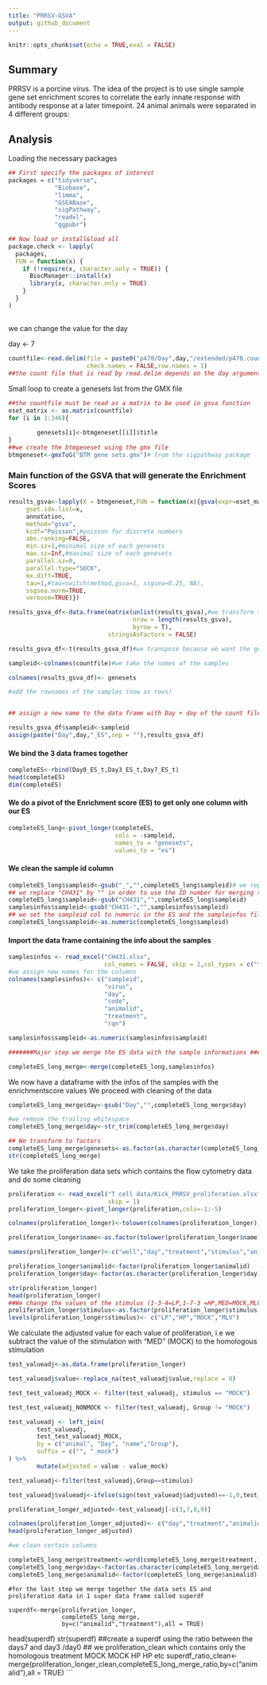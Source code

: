 ```yaml
---
title: "PRRSV-GSVA"
output: github_document
---
```

```r
knitr::opts_chunk$set(echo = TRUE,eval = FALSE)
```

## Summary

PRRSV is a porcine virus. The idea of the project is to use single sample gene set enrichment scores to correlate the early innate response with antibody response at a later timepoint. 24 animal animals were separated in 4 different groups:

## Analysis
Loading the necessary packages


```r
## First specify the packages of interest
packages = c("tidyverse",
             "Biobase",
             "limma",
             "GSEABase",
             "sigPathway",
             "readxl",
             "ggpubr")

## Now load or install&load all
package.check <- lapply(
  packages,
  FUN = function(x) {
    if (!require(x, character.only = TRUE)) {
      BiocManager::install(x)
      library(x, character.only = TRUE)
    }
  }
)

```
## 
we can change the value for the day

day <- 7

```r
countfile<-read.delim(file = paste0("p470/Day",day,"/extended/p470.counts.txt"),
                      check.names = FALSE,row.names = 1)
##the count file that is read by read.delim depends on the day argument above
```
Small loop to create a genesets list from the GMX file
```r
##the countfile must be read as a matrix to be used in gsva function
eset_matrix <- as.matrix(countfile)
for (i in 1:346){
        
        genesets[i]<-btmgeneset[[i]]$title
}
##we create the btmgeneset using the gmx file
btmgeneset<-gmxToG("BTM gene sets.gmx")# from the sigpathway package
```

### Main function of the GSVA that will generate the Enrichment Scores
```r
results_gsva<-lapply(X = btmgeneset,FUN = function(x){gsva(expr=eset_matrix, 
     gset.idx.list=x, 
     annotation,
     method="gsva",
     kcdf="Poisson",#poisson for discrete numbers
     abs.ranking=FALSE,
     min.sz=1,#minimal size of each genesets
     max.sz=Inf,#maximal size of each genesets
     parallel.sz=0,
     parallel.type="SOCK",
     mx.diff=TRUE,
     tau=1,#tau=switch(method,gsva=1, ssgsea=0.25, NA),
     ssgsea.norm=TRUE,
     verbose=TRUE)})


```

```r
results_gsva_df<-data.frame(matrix(unlist(results_gsva),#we transform the list in a dataframe
                                   nrow = length(results_gsva),
                                   byrow = T),
                            stringsAsFactors = FALSE)

results_gsva_df<-t(results_gsva_df)#we transpose because we want the genesets as col and samples as rows

sampleid<-colnames(countfile)#we take the names of the samples

colnames(results_gsva_df)<- genesets

#add the rownames of the samples (now as rows)


## assign a new name to the data frame with Day + day of the count file + _ES (enrichment score)
```

```r
results_gsva_df$sampleid<-sampleid
assign(paste("Day",day,"_ES",sep = ""),results_gsva_df)
```

#### We bind the 3 data frames together
```r

completeES<-rbind(Day0_ES_t,Day3_ES_t,Day7_ES_t)
head(completeES)
dim(completeES)
```
#### We do a pivot of the Enrichment score (ES) to get only one column with our ES
```r

completeES_long<-pivot_longer(completeES,
                              cols = -sampleid,
                              names_to = "genesets",
                              values_to = "es")

```

#### We clean the sample id column
```r
completeES_long$sampleid<-gsub("_","",completeES_long$sampleid)# we replace the "_" by ""
## we replace "CH431" by "" in order to use the ID number for merging the data set
completeES_long$sampleid<-gsub("CH431","",completeES_long$sampleid)
samplesinfos$sampleid<-gsub("CH431-","",samplesinfos$sampleid)
## we set the sampleid col to numeric in the ES and the sampleinfos file
completeES_long$sampleid<-as.numeric(completeES_long$sampleid)
```
#### Import the data frame containing the info about the samples
```r

samplesinfos <- read_excel("CH431.xlsx", 
                           col_names = FALSE, skip = 2,col_types = c("text"))
#we assign new names for the columns
colnames(samplesinfos)<- c("sampleid",
                           "virus",
                           "day",
                           "code",
                           "animalid",
                           "treatment",
                           "rqn")

samplesinfos$sampleid<-as.numeric(samplesinfos$sampleid)

#######Major step we merge the ES data with the sample informations ####

completeES_long_merge<-merge(completeES_long,samplesinfos)
```

We now have a dataframe with the infos of the samples with the enrichmentscore values
We proceed with cleaning of the data 

```r
completeES_long_merge$day<-gsub("Day","",completeES_long_merge$day)

#we remove the trailing whitespace
completeES_long_merge$day<-str_trim(completeES_long_merge$day)
```


```r
## We transform to factors
completeES_long_merge$genesets<-as.factor(as.character(completeES_long_merge$genesets))
str(completeES_long_merge)
```

We take the proliferation data sets which contains the flow cytometry data and do some cleaning
```r

proliferation <- read_excel("T cell data/Kick_PRRSV_proliferation.xlsx", 
                            skip = 1)
proliferation_longer<-pivot_longer(proliferation,cols=-1:-5)

colnames(proliferation_longer)<-tolower(colnames(proliferation_longer))

proliferation_longer$name<-as.factor(tolower(proliferation_longer$name))

names(proliferation_longer)<-c("well","day","treatment","stimulus","animalid","name","value" )

proliferation_longer$animalid<-factor(proliferation_longer$animalid)
proliferation_longer$day<-factor(as.character(proliferation_longer$day))

str(proliferation_longer)
head(proliferation_longer)
##We change the values of the stimulus (1-3-4=LP,1-7-3 =HP,MED=MOCK,MLV= vr2234)
proliferation_longer$stimulus<-as.factor(proliferation_longer$stimulus)
levels(proliferation_longer$stimulus)<- c("LP","HP","MOCK","MLV")
```
 We calculate the adjusted value for each value of proliferation, i.e we
 subtract the value of the stimulation with "MED" (MOCK) to the homologous
 stimulation
```r
test_valueadj<-as.data.frame(proliferation_longer) 

test_valueadj$value<-replace_na(test_valueadj$value,replace = 0)

test_test_valueadj_MOCK <- filter(test_valueadj, stimulus == "MOCK")

test_test_valueadj_NONMOCK <- filter(test_valueadj, Group != "MOCK") 

test_valueadj <- left_join(
        test_valueadj,
        test_test_valueadj_MOCK,
        by = c("animal", "Day", "name","Group"),
        suffix = c("", "_mock")
) %>%
        mutate(adjusted = value - value_mock)

test_valueadj<-filter(test_valueadj,Group==stimulus)

test_valueadj$valueadj<-ifelse(sign(test_valueadj$adjusted)==-1,0,test_valueadj$adjusted)

proliferation_longer_adjusted<-test_valueadj[-c(3,7,8,9)]

colnames(proliferation_longer_adjusted)<- c("day","treatment","animalid","name","value","valueadj")
head(proliferation_longer_adjusted)
```


```r
#we clean certain columns 

completeES_long_merge$treatment<-word(completeES_long_merge$treatment,1)#we extract the treatment value in a simpler form now ("MLV","MOCK"...)
completeES_long_merge$day<-factor(as.character(completeES_long_merge$day))
completeES_long_merge$animalid<-factor(completeES_long_merge$animalid)

```
```
#for the last step we merge together the data sets ES and proliferation data in 1 super data frame called superdf

superdf<-merge(proliferation_longer,
               completeES_long_merge,
               by=c("animalid","treatment"),all = TRUE)
```
head(superdf)
str(superdf)
##create a superdf using the ratio between the days7 and day3 /day0
## we proliferation_clean which contains only the homologous treatment MOCK MOCK HP HP etc
superdf_ratio_clean<-merge(proliferation_longer_clean,completeES_long_merge_ratio,by=c("animalid"),all = TRUE)
```


